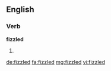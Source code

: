 ==English==

===Verb===
'''fizzled'''

# {{en-past of|fizzle}}

[[de:fizzled]]
[[fa:fizzled]]
[[mg:fizzled]]
[[vi:fizzled]]